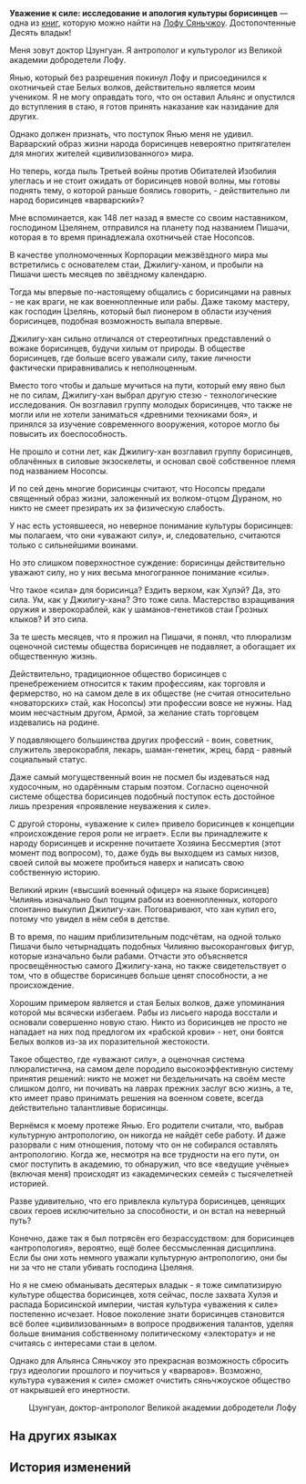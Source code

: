{{Книга Инфобокс
|id           = 390
|Название     = Уважение к силе: исследование и апология культуры борисинцев
|Изображение  = Item The Xianzhou Luofu Readable.png
|Мир          = Лофу Сяньчжоу
|Томов        = 1
|Автор        = <!--нужно добавить-->
|Описание     = Письменная инициатива Цзунгуана, учёного с Лофу. Что странно, предложение адресовано вовсе не Шести Колесничим.
|Том1         = {{tx}}
|Источник1    = {{tx|Отсутствует источник}}
|Персонажи    = 
|Фракции      = 
}}
'''Уважение к силе: исследование и апология культуры борисинцев''' — одна из [[Книги|книг]], которую можно найти на [[Лофу Сяньчжоу]].
<!--
==Получение==
<gallery>
Книга НАЗВАНИЕ.png|НАЗВАНИЕ
Локация НАЗВАНИЕ.png|Расположение на карте. Ближайший пространственный якорь «[[НАЗВАНИЕ]]»
</gallery>
-->
Достопочтенные Десять владык!

Меня зовут доктор Цзунгуан. Я антрополог и культуролог из Великой академии добродетели Лофу.

Янью, который без разрешения покинул Лофу и присоединился к охотничьей стае Белых волков, действительно является моим учеником. Я не могу оправдать того, что он оставил Альянс и опустился до вступления в стаю, я готов принять наказание как назидание для других.

Однако должен признать, что поступок Янью меня не удивил. Варварский образ жизни народа борисинцев невероятно притягателен для многих жителей «цивилизованного» мира.

Но теперь, когда пыль Третьей войны против Обитателей Изобилия улеглась и не стоит ожидать от борисинцев новой волны, мы готовы поднять тему, о которой раньше боялись говорить, - действительно ли народ борисинцев «варварский»?

Мне вспоминается, как 148 лет назад я вместе со своим наставником, господином Цзелянем, отправился на планету под названием Пишачи, которая в то время принадлежала охотничьей стае Носопсов.

В качестве уполномоченных Корпорации межзвёздного мира мы встретились с основателем стаи, Джилигу-ханом, и пробыли на Пишачи шесть месяцев по звёздному календарю.

Тогда мы впервые по-настоящему общались с борисинцами на равных - не как враги, не как военнопленные или рабы. Даже такому мастеру, как господин Цзелянь, который был пионером в области изучения борисинцев, подобная возможность выпала впервые.

Джилигу-хан сильно отличался от стереотипных представлений о вожаке борисинцев, будучи хилым от природы. В обществе борисинцев, где больше всего уважали силу, такие личности фактически приравнивались к неполноценным.

Вместо того чтобы и дальше мучиться на пути, который ему явно был не по силам, Джилигу-хан выбрал другую стезю - технологические исследования. Он возглавил группу молодых борисинцев, что также не могли или не хотели заниматься «древними техниками боя», и принялся за изучение современного вооружения, которое могло бы повысить их боеспособность.

Не прошло и сотни лет, как Джилигу-хан возглавил группу борисинцев, облачённых в силовые экзоскелеты, и основал своё собственное племя под названием Носопсы.

И по сей день многие борисинцы считают, что Носопсы предали священный образ жизни, заложенный их волком-отцом Дураном, но никто не смеет презирать их за физическую слабость.

У нас есть устоявшееся, но неверное понимание культуры борисинцев: мы полагаем, что они «уважают силу», и, следовательно, считаются только с сильнейшими воинами.

Но это слишком поверхностное суждение: борисинцы действительно уважают силу, но у них весьма многогранное понимание «силы».

Что такое «сила» для борисинца? Ездить верхом, как Хулэй? Да, это сила. Ум, как у Джилигу-хана? Это тоже сила. Мастерство взращивания оружия и зверокораблей, как у шаманов-генетиков стаи Грозных клыков? И это сила.

За те шесть месяцев, что я прожил на Пишачи, я понял, что плюрализм оценочной системы общества борисинцев не подавляет, а обогащает их общественную жизнь.

Действительно, традиционное общество борисинцев с пренебрежением относится к таким профессиям, как торговля и фермерство, но на самом деле в их обществе (не считая относительно «новаторских» стай, как Носопсы) эти профессии вовсе не нужны. Над моим несчастным другом, Армой, за желание стать торговцем издевались на родине.

У подавляющего большинства других профессий - воин, советник, служитель зверокорабля, лекарь, шаман-генетик, жрец, бард - равный социальный статус.

Даже самый могущественный воин не посмел бы издеваться над худосочным, но одарённым старым поэтом. Согласно оценочной системе общества борисинцев подобный поступок есть достойное лишь презрения «проявление неуважения к силе».

С другой стороны, «уважение к силе» привело борисинцев к концепции «происхождение героя роли не играет». Если вы принадлежите к народу борисинцев и искренне почитаете Хозяина Бессмертия (этот момент под вопросом), то, даже будь вы выходцем из самых низов, своей силой вы можете пробиться наверх и написать свою собственную историю.

Великий иркин («высший военный офицер» на языке борисинцев) Чилиянь изначально был тощим рабом из военнопленных, которого спонтанно выкупил Джилигу-хан. Поговаривают, что хан купил его, потому что увидел в нём себя в детстве.

В то время, по нашим приблизительным подсчётам, на одной только Пишачи было четырнадцать подобных Чилияню высокоранговых фигур, которые изначально были рабами. Отчасти это объясняется просвещённостью самого Джилигу-хана, но также свидетельствует о том, что в обществе борисинцев больше ценят способности, а не происхождение.

Хорошим примером является и стая Белых волков, даже упоминания которой мы всячески избегаем. Рабы из лисьего народа восстали и основали совершенно новую стаю. Никто из борисинцев не просто не нападает на них под предлогом их «рабской крови» - нет, они боятся Белых волков из-за их поразительной жестокости.

Такое общество, где «уважают силу», а оценочная система плюралистична, на самом деле породило высокоэффективную систему принятия решений: никто не может ни бездельничать на своём месте слишком долго, ни почивать на лаврах прежних заслуг всю жизнь, а те, кто имеет право принимать решения на военном совете, всегда действительно талантливые борисинцы.

Вернёмся к моему протеже Янью. Его родители считали, что, выбрав культурную антропологию, он никогда не найдёт себе работу. И даже разорвали с ним отношения, потому что он не собирался оставлять антропологию. Когда же, несмотря на все трудности на его пути, он смог поступить в академию, то обнаружил, что все «ведущие учёные» (включая меня) происходят из «академических семей» с тысячелетней историей.

Разве удивительно, что его привлекла культура борисинцев, ценящих своих героев исключительно за способности, и он встал на неверный путь?

Конечно, даже так я был потрясён его безрассудством: для борисинцев «антропология», вероятно, ещё более бессмысленная дисциплина. Если бы они хоть немного уважали культурную антропологию, они бы ни за что не стали убивать господина Цзеляня.

Но я не смею обманывать десятерых владык - я тоже симпатизирую культуре общества борисинцев, хотя сейчас, после захвата Хулэя и распада Борисинской империи, чистая культура «уважения к силе» постепенно исчезает. Новое поколение знати борисинцев становится всё более «цивилизованным» в вопросе продвижения талантов, уделяя больше внимания собственному политическому «электорату» и не считаясь с интересами стаи в целом.

Однако для Альянса Сяньчжоу это прекрасная возможность сбросить груз идеологии прошлого и поучиться у «варваров». Возможно, культура «уважения к силе» сможет очистить сяньчжоуское общество от накрывшей его инертности.

<div align="right">Цзунгуан, доктор-антрополог Великой академии добродетели Лофу</div>



==На других языках==
{{На других языках
|en   = Respect Only the Strong: A Borisin Cultural Study and Commentary
|zhs  = 以强为尊：步离文化考察与辩白
|zht  = 以強為尊：步離文化考察與辯白
|ja   = 強きを尊ぶ：歩離文化の考察と弁明
|ko   = 강자존: 보리인 문화에 대한 고찰과 해명
|es   = Solo los más fuertes merecen respeto: estudio y observaciones de la cultura de los borisin
|fr   = Seuls les forts méritent le respect&nbsp;: étude et commentaire de la culture borissienne
|ru   = Уважение к силе: исследование и апология культуры борисинцев
|th   = สยบต่อผู้แข็งแกร่ง: การสำรวจและวิจารณ์เกี่ยวกับวัฒนธรรม Borisin
|vi   = Tôn Trọng Kẻ Mạnh: Khảo Sát Và Phân Biệt Nền Văn Hóa Boris
|de   = Nur die Starken verdienen Respekt: Eine Borisin-Kulturstudie und dazugehöriger Kommentar
|id   = Menghormati yang Kuat: Penelitian Budaya Borisin dan Penjelasannya
|pt   = Respeitar Apenas os Fortes: Um Estudo Cultural Borisin Comentado
}}

==История изменений==
{{История изменений|2.7}}